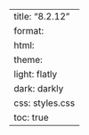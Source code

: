 ---
title: "8.2.12"
format:
    html:
        theme:
            light: flatly
            dark: darkly
        css: styles.css
        toc: true
---